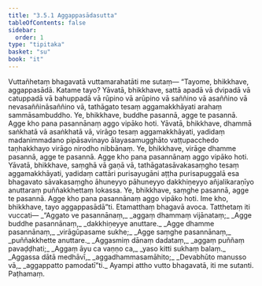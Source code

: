 ```yaml
---
title: "3.5.1 Aggappasādasutta"
tableOfContents: false
sidebar:
  order: 1
type: "tipitaka"
basket: "su"
book: "it"
---
```



<DynamicBreadcrumb />

<Division number="90" book="it" bookNo="18" page="254">

<Paragraph number="636" book="it">
Vuttañhetaṃ bhagavatā vuttamarahatāti me sutaṃ—
</Paragraph>

<Paragraph number="637" book="it">
“Tayome, bhikkhave, aggappasādā. Katame tayo? Yāvatā, bhikkhave, sattā apadā vā dvipadā vā catuppadā vā bahuppadā vā rūpino vā arūpino vā saññino vā asaññino vā nevasaññināsaññino vā, tathāgato tesaṃ aggamakkhāyati arahaṃ sammāsambuddho. Ye, bhikkhave, buddhe pasannā, agge te pasannā. Agge kho pana pasannānaṃ aggo vipāko hoti.
</Paragraph>

<Paragraph number="638" book="it">
Yāvatā, bhikkhave, dhammā saṅkhatā vā asaṅkhatā vā, virāgo tesaṃ aggamakkhāyati, yadidaṃ madanimmadano pipāsavinayo ālayasamugghāto vaṭṭupacchedo taṇhakkhayo virāgo nirodho nibbānaṃ. Ye, bhikkhave, virāge dhamme pasannā, agge te pasannā. Agge kho pana pasannānaṃ aggo vipāko hoti.
</Paragraph>

<Paragraph number="639" book="it">
Yāvatā, bhikkhave, saṃghā vā gaṇā vā, tathāgatasāvakasaṃgho tesaṃ aggamakkhāyati, yadidaṃ cattāri purisayugāni aṭṭha purisapuggalā esa bhagavato sāvakasaṃgho āhuneyyo pāhuneyyo dakkhiṇeyyo añjalikaraṇīyo anuttaraṃ puññakkhettaṃ lokassa. Ye, bhikkhave, saṃghe pasannā, agge te pasannā. Agge kho pana pasannānaṃ aggo vipāko hoti. Ime kho, bhikkhave, tayo aggappasādā”ti. Etamatthaṃ bhagavā avoca. Tatthetaṃ iti vuccati—
</Paragraph>

<Paragraph number="640" type="verses" book="it">
_“Aggato ve pasannānaṃ,_  
_aggaṃ dhammaṃ vijānataṃ;_  
_Agge buddhe pasannānaṃ,_  
_dakkhiṇeyye anuttare._  

</Paragraph>

<Paragraph number="641" type="verses" book="it">
_Agge dhamme pasannānaṃ,_  
_virāgūpasame sukhe;_  
_Agge saṃghe pasannānaṃ,_  
_puññakkhette anuttare._  

</Paragraph>

<Paragraph number="642" type="verses" book="it">
_Aggasmiṃ dānaṃ dadataṃ,_  
_aggaṃ puññaṃ pavaḍḍhati;_  
_Aggaṃ āyu ca vaṇṇo ca,_  
_yaso kitti sukhaṃ balaṃ._  

</Paragraph>

<Paragraph number="643" type="verses" book="it">
_Aggassa dātā medhāvī,_  
_aggadhammasamāhito;_  
_Devabhūto manusso vā,_  
_aggappatto pamodatī”ti._  

</Paragraph>

<Paragraph number="644" book="it">
Ayampi attho vutto bhagavatā, iti me sutanti.

</Paragraph>
</Division>

<Paragraph number="645" type="center" book="it">
Paṭhamaṃ.
</Paragraph>
